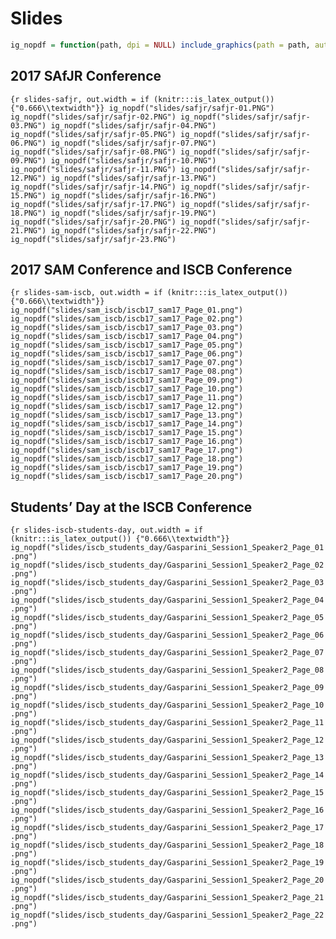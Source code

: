 # Slides {#ax-slides}

```r
ig_nopdf = function(path, dpi = NULL) include_graphics(path = path, auto_pdf = TRUE, dpi = dpi)
```

## 2017 SAfJR Conference {#ax-slides-safjr}

```{r slides-safjr, out.width = if (knitr:::is_latex_output()) {"0.666\\textwidth"}}
ig_nopdf("slides/safjr/safjr-01.PNG")
ig_nopdf("slides/safjr/safjr-02.PNG")
ig_nopdf("slides/safjr/safjr-03.PNG")
ig_nopdf("slides/safjr/safjr-04.PNG")
ig_nopdf("slides/safjr/safjr-05.PNG")
ig_nopdf("slides/safjr/safjr-06.PNG")
ig_nopdf("slides/safjr/safjr-07.PNG")
ig_nopdf("slides/safjr/safjr-08.PNG")
ig_nopdf("slides/safjr/safjr-09.PNG")
ig_nopdf("slides/safjr/safjr-10.PNG")
ig_nopdf("slides/safjr/safjr-11.PNG")
ig_nopdf("slides/safjr/safjr-12.PNG")
ig_nopdf("slides/safjr/safjr-13.PNG")
ig_nopdf("slides/safjr/safjr-14.PNG")
ig_nopdf("slides/safjr/safjr-15.PNG")
ig_nopdf("slides/safjr/safjr-16.PNG")
ig_nopdf("slides/safjr/safjr-17.PNG")
ig_nopdf("slides/safjr/safjr-18.PNG")
ig_nopdf("slides/safjr/safjr-19.PNG")
ig_nopdf("slides/safjr/safjr-20.PNG")
ig_nopdf("slides/safjr/safjr-21.PNG")
ig_nopdf("slides/safjr/safjr-22.PNG")
ig_nopdf("slides/safjr/safjr-23.PNG")
```

## 2017 SAM Conference and ISCB Conference {#ax-slides-sam-iscb}

```{r slides-sam-iscb, out.width = if (knitr:::is_latex_output()) {"0.666\\textwidth"}}
ig_nopdf("slides/sam_iscb/iscb17_sam17_Page_01.png")
ig_nopdf("slides/sam_iscb/iscb17_sam17_Page_02.png")
ig_nopdf("slides/sam_iscb/iscb17_sam17_Page_03.png")
ig_nopdf("slides/sam_iscb/iscb17_sam17_Page_04.png")
ig_nopdf("slides/sam_iscb/iscb17_sam17_Page_05.png")
ig_nopdf("slides/sam_iscb/iscb17_sam17_Page_06.png")
ig_nopdf("slides/sam_iscb/iscb17_sam17_Page_07.png")
ig_nopdf("slides/sam_iscb/iscb17_sam17_Page_08.png")
ig_nopdf("slides/sam_iscb/iscb17_sam17_Page_09.png")
ig_nopdf("slides/sam_iscb/iscb17_sam17_Page_10.png")
ig_nopdf("slides/sam_iscb/iscb17_sam17_Page_11.png")
ig_nopdf("slides/sam_iscb/iscb17_sam17_Page_12.png")
ig_nopdf("slides/sam_iscb/iscb17_sam17_Page_13.png")
ig_nopdf("slides/sam_iscb/iscb17_sam17_Page_14.png")
ig_nopdf("slides/sam_iscb/iscb17_sam17_Page_15.png")
ig_nopdf("slides/sam_iscb/iscb17_sam17_Page_16.png")
ig_nopdf("slides/sam_iscb/iscb17_sam17_Page_17.png")
ig_nopdf("slides/sam_iscb/iscb17_sam17_Page_18.png")
ig_nopdf("slides/sam_iscb/iscb17_sam17_Page_19.png")
ig_nopdf("slides/sam_iscb/iscb17_sam17_Page_20.png")
```

## Students' Day at the ISCB Conference {#ax-slides-students-day}

```{r slides-iscb-students-day, out.width = if (knitr:::is_latex_output()) {"0.666\\textwidth"}}
ig_nopdf("slides/iscb_students_day/Gasparini_Session1_Speaker2_Page_01.png")
ig_nopdf("slides/iscb_students_day/Gasparini_Session1_Speaker2_Page_02.png")
ig_nopdf("slides/iscb_students_day/Gasparini_Session1_Speaker2_Page_03.png")
ig_nopdf("slides/iscb_students_day/Gasparini_Session1_Speaker2_Page_04.png")
ig_nopdf("slides/iscb_students_day/Gasparini_Session1_Speaker2_Page_05.png")
ig_nopdf("slides/iscb_students_day/Gasparini_Session1_Speaker2_Page_06.png")
ig_nopdf("slides/iscb_students_day/Gasparini_Session1_Speaker2_Page_07.png")
ig_nopdf("slides/iscb_students_day/Gasparini_Session1_Speaker2_Page_08.png")
ig_nopdf("slides/iscb_students_day/Gasparini_Session1_Speaker2_Page_09.png")
ig_nopdf("slides/iscb_students_day/Gasparini_Session1_Speaker2_Page_10.png")
ig_nopdf("slides/iscb_students_day/Gasparini_Session1_Speaker2_Page_11.png")
ig_nopdf("slides/iscb_students_day/Gasparini_Session1_Speaker2_Page_12.png")
ig_nopdf("slides/iscb_students_day/Gasparini_Session1_Speaker2_Page_13.png")
ig_nopdf("slides/iscb_students_day/Gasparini_Session1_Speaker2_Page_14.png")
ig_nopdf("slides/iscb_students_day/Gasparini_Session1_Speaker2_Page_15.png")
ig_nopdf("slides/iscb_students_day/Gasparini_Session1_Speaker2_Page_16.png")
ig_nopdf("slides/iscb_students_day/Gasparini_Session1_Speaker2_Page_17.png")
ig_nopdf("slides/iscb_students_day/Gasparini_Session1_Speaker2_Page_18.png")
ig_nopdf("slides/iscb_students_day/Gasparini_Session1_Speaker2_Page_19.png")
ig_nopdf("slides/iscb_students_day/Gasparini_Session1_Speaker2_Page_20.png")
ig_nopdf("slides/iscb_students_day/Gasparini_Session1_Speaker2_Page_21.png")
ig_nopdf("slides/iscb_students_day/Gasparini_Session1_Speaker2_Page_22.png")
```
